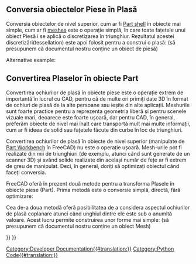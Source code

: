<languages/>

{{TOCright}}

<div class="mw-translate-fuzzy">
== Conversia obiectelor Piese în Plasă ==
</div>

<div class="mw-translate-fuzzy">
Conversia obiectelor de nivel superior, cum ar fi [[Part_Workbench|Part shell]] în obiecte mai simple, cum ar fi [[Mesh Workbench|meshes]] este o operație simplă, în care toate fațetele unui obiect Piesă i se aplică o discretizarea în triunghiur. Rezultatul acestei discretizări(tessellation) este apoi folosit pentru a construi o plasă: (să presupunem că documentul nostru conține un obiect de piesă)
</div>

{{Code|code=
import Mesh

obj = FreeCADGui.Selection.getSelection()[0] # a Part object must be preselected
shp = obj.Shape
faces = []

triangles = shp.tessellate(1) # the number represents the precision of the tessellation
for tri in triangles[1]:
    face = []
    for i in tri:
        face.append(triangles[0][i])
    faces.append(face)

m = Mesh.Mesh(faces)
Mesh.show(m)
}}

Alternative example:

{{Code|code=
import Mesh
import MeshPart

obj = FreeCADGui.Selection.getSelection()[0] # a Part object must be preselected
shp = obj.Shape

mesh = FreeCAD.ActiveDocument.addObject("Mesh::Feature", "Mesh")
mesh.Mesh = MeshPart.meshFromShape(
        Shape=shp,
        LinearDeflection=0.01,
        AngularDeflection=0.025,
        Relative=False)
}}

<div class="mw-translate-fuzzy">
== Convertirea Plaselor în obiecte Part ==
</div>

<div class="mw-translate-fuzzy">
Convertirea ochiurilor de plasă în obiecte piese este o operație extrem de importantă în lucrul cu CAD, pentru că de multe ori primiți date 3D în format de ochiuri de plasă de la alte persoane sau ieșite din alte aplicații. Meshurile sunt foarte practice pentru a reprezenta geometria liberă și pentru scenele vizuale mari, deoarece este foarte ușoară, dar pentru CAD, în general, preferăm obiecte de nivel mai înalt care transportă mult mai multe informații, cum ar fi ideea  de solid sau fațetele făcute din curbe în loc de triunghiuri.
</div>

<div class="mw-translate-fuzzy">
Convertirea ochiurilor de plasă în obiecte de nivel superior (manipulate de [[Part Workbench]] în FreeCAD) nu este o operație ușoară. Mesh-urile pot fi realizate din mii de triunghiuri (de exemplu, atunci când sunt generate de un scanner 3D) și având solide realizate din același număr de fețe ar fi extrem de greu de manipulat. Deci, în general, doriți să optimizați obiectul când faceți conversia.
</div>

<div class="mw-translate-fuzzy">
FreeCAD oferă în prezent două metode pentru a transforma Plasele în obiecte piese (Part). Prima metodă este o conversie simplă, directă, fără optimizare:
</div>

{{Code|code=
import Mesh
import Part

mesh = Mesh.createTorus()
shape = Part.Shape()
shape.makeShapeFromMesh(mesh.Topology, 0.05) # the second arg is the tolerance for sewing
solid = Part.makeSolid(shape)
Part.show(solid)
}}

<div class="mw-translate-fuzzy">
Cea de-a doua metodă oferă posibilitatea de a considera aspectul ochiurilor de plasă coplanare atunci când unghiul dintre ele este sub o anumită valoare. Acest lucru permite construirea unor forme mai simple: (să presupunem că documentul nostru conține un obiect Mesh)
</div>

{{Code|code=
import Mesh
import Part
import MeshPart

obj = FreeCADGui.Selection.getSelection()[0] # a Mesh object must be preselected
mesh = obj.Mesh
segments = mesh.getPlanarSegments(0.00001) # use rather strict tolerance here
faces = []

for i in segments:
    if len(i) > 0:
        # a segment can have inner holes
        wires = MeshPart.wireFromSegment(mesh, i)
        # we assume that the exterior boundary is that one with the biggest bounding box
        if len(wires) > 0:
            ext = None
            max_length=0
            for i in wires:
                if i.BoundBox.DiagonalLength > max_length:
                    max_length = i.BoundBox.DiagonalLength
                    ext = i

            wires.remove(ext)
            # all interior wires mark a hole and must reverse their orientation, otherwise Part.Face fails
            for i in wires:
                i.reverse()

            # make sure that the exterior wires comes as first in the list
            wires.insert(0, ext)
            faces.append(Part.Face(wires))

solid = Part.Solid(Part.Shell(faces))
Part.show(solid)
}}


{{Powerdocnavi{{#translation:}}}}
[[Category:Developer Documentation{{#translation:}}]]
[[Category:Python Code{{#translation:}}]]
{{Mesh Tools navi{{#translation:}}}}